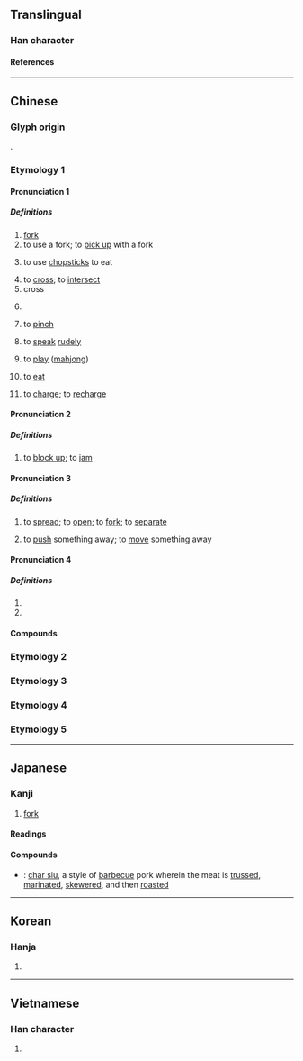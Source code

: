 {{character info/new}}
==Translingual==

===Han character===
{{Han char|rn=29|rad=又|as=01|sn=3|four=17400|canj=EI,XEI|ids=⿴又丶}}

====References====
{{Han ref|kx=0165.010|dkj=03116|dj=0374.150|hdz=10390.020|uh=53C9}}

----

==Chinese==
{{zh-forms|alt=义}}

===Glyph origin===
{{Han etym}}
{{Han compound|又|丶|ls=ic|t1=fork}}.

===Etymology 1===

====Pronunciation 1====
{{zh-pron
|m=chā,er=y
|m_note=erhua - noun
|m-s=ca1
|c=caa1
|g=ca1
|h=pfs=chhâ
|j=ca1
|md=
|mn=xm,qz,tw:chhe/zz:chhee/chha
|mn_note=chhe/chhee - vernacular; chha - literary (used in Quanzhou for “cross”, not usually used elsewhere)
|mn-t=cê1
|w=1tsho
|x=ca1
|mc=y
|oc=y
|ma=y
|cat=n,v,c:part
}}

=====Definitions=====
{{zh-hanzi}}

# [[fork]] {{gloss|pronged tool, including the eating utensil}}
# to use a fork; to [[pick up]] with a fork
# {{lb|zh|Wu}} to use [[chopstick]]s to eat
# to [[cross]]; to [[intersect]]
# cross
#: {{zh-x|錯 的 答案 打 叉。|Put a '''cross''' for the wrong answer.}}
# {{lb|zh|Cantonese|euphemistic}} {{n-g|A generic intensifier which can be substituted for any profane intensifier.}}
#: {{zh-x|冇 叉 用|'''bleeping''' useless|C}}
# {{lb|zh|Xiamen|Zhangzhou|Taiwan Min Nan}} to [[pinch]]
# {{lb|zh|Xiamen|Zhangzhou|Taiwan Min Nan}} to [[speak]] [[rude]]ly
# {{lb|zh|Wu}} to [[play]] ([[mahjong]])
# {{lb|zh|Xiang|of ducks}} to [[eat]]
# {{lb|zh|Cantonese|from {{bor|yue|en|charge}}}} to [[charge]]; to [[recharge]]

====Pronunciation 2====
{{zh-pron
|m=chá,chā,1nb=standard in Mainland,1nc=variant in Taiwan,2nb=standard in Taiwan
|ma=y
|cat=v
}}

=====Definitions=====
{{zh-hanzi}}

# {{lb|zh|Northeastern Mandarin}} to [[block up]]; to [[jam]]

====Pronunciation 3====
{{zh-pron
|m=chǎ,chā,1nb=standard in Mainland,1nc=variant in Taiwan,2nb=standard in Taiwan
|c=caa1
|j=ca2
|w=1tsho
|ma=y
|cat=v
}}

=====Definitions=====
{{zh-hanzi}}

# to [[spread]]; to [[open]]; to [[fork]]; to [[separate]]
# {{lb|zh|Wu}} to [[push]] something away; to [[move]] something away

====Pronunciation 4====
{{zh-pron
|m=chà
|c=caa3
|ma=y
|cat=n
}}

=====Definitions=====
{{zh-hanzi}}

# {{zh-alt-form|杈|fork of a branch}}
# {{zh-alt-form|岔|diverge, branch off; fork in the road}}

====Compounds====
{{zh-der|魚叉|叉股子話|交叉口|交叉點|惡叉白賴|叉路貨|叉燒|仰剌叉|交叉感染|叉灰泥|叉麻雀|刀叉|叉劈|叉車|三叉神經|叉魚|叉子|三叉路|三叉口|叉口|劈叉|式叉摩那|叉門|叉色|叉牙|吒叉|四仰八叉|叉嘴|叉燒包|丫叉|交叉線|夜叉星|夜叉婆|夜叉|叉手吟|叉腰|叉角羚|仰八叉|交叉|叉竿|叉爬子|叉棍|叉手|搗叉子|扛叉的|打叉|沒叉路|母夜叉|攩叉|藥叉|腳叉|音叉|羅叉|背叉|魔王夜叉|褲叉兒|钂叉|鋼叉|笑面夜叉|飛叉|立體交叉}}

===Etymology 2===
{{zh-see|衩|ss}}

===Etymology 3===
{{zh-see|扠|ss}}

===Etymology 4===
{{zh-see|杈|ss}}

===Etymology 5===
{{zh-see|汊|ss}}

----

==Japanese==

===Kanji===
{{ja-kanji|grade=n|rs=又01}}

# [[fork]]

====Readings====
{{ja-readings
|goon=しゃ
|kanon=さ
|kun=また-
}}

====Compounds====
{{der-top|Compounds}}
* {{ja-r|叉焼|チャーシュー}}: [[char siu]], a style of [[barbecue]] pork wherein the meat is [[truss]]ed, [[marinate]]d, [[skewer]]ed, and then [[roast]]ed
{{der-bottom}}

----

==Korean==

===Hanja===
{{ko-hanja|hangeul=[[차]]|eumhun=깍지 낄 차, 갈래 차|rv=cha|mr=ch'a}}

# {{defn|lang=ko|sort=又01}}

----

==Vietnamese==

===Han character===
{{vi-readings|rs=又01|hanviet=xoa}}

# {{defn|lang=vi|sort=又01}}